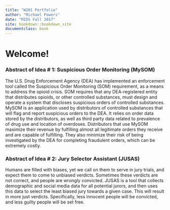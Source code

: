 ```yaml
---
title: "W201 Portfolio"
author: "Michael Powers"
date: "MIDS Fall 2017"
site: bookdown::bookdown_site
documentclass: book
---
```


# Welcome!

### Abstract of Idea # 1: Suspicious Order Monitoring (MySOM)

The U.S. Drug Enforcement Agency (DEA) has implemented an enforcement tool called the Suspicious Order Monitoring (SOM) requirement, as a means to address the opioid crisis. SOM requires that any DEA-registered entity that distributes opioids, or other controlled substances, must design and operate a system that discloses suspicious orders of controlled substances. MySOM is an application used by distributors of controlled substances that will flag and report suspicious orders to the DEA. It relies on order data stored by the distributors, as well as third party data related to prevalence of drug use and location of overdoses. Distributors that use MySOM maximize their revenue by fulfilling almost all legitimate orders they receive and are capable of fulfilling. They also minimize their risk of being investigated by the DEA for completing fraudulent orders, which can be extremely costly.

### Abstract of Idea # 2: Jury Selector Assistant (JUSAS)

Humans are filled with biases, yet we call on them to serve in jury trials, and expect them to come to unbiased verdicts. Sometimes these verdicts are not correct, and people are wrongly convicted. JUSAS is a tool that collects demographic and social media data for all potential jurors, and then uses this data to select the least biased jury towards a given case. This will result in more just verdicts. Specifically, less innocent people will be convicted, and less guilty people will be set free.
